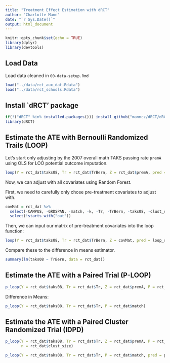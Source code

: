 ```yaml
---
title: "Treatment Effect Estimation with dRCT"
author: "Charlotte Mann"
date: "`r Sys.Date()`"
output: html_document
---
```


```r
knitr::opts_chunk$set(echo = TRUE)
library(dplyr)
library(devtools)
```

## Load Data

Load data cleaned in `00-data-setup.Rmd`

```r
load("../data/rct_aux_dat.Rdata")
load("../data/rct_schools.Rdata")
```

## Install `dRCT' package

```r
if(!("dRCT" %in% installed.packages())) install_github("manncz/dRCT/dRCT")
library(dRCT)
```

## Estimate the ATE with Bernoulli Randomized Trails (LOOP)

Let's start only adjusting by the 2007 overall math TAKS passing rate `premA` using OLS for LOO potential outcome imputation.

```r
loop(Y = rct_dat$taks08, Tr = rct_dat$TrBern, Z = rct_dat$premA, pred = loop_ols)
```

Now, we can adjust with all covariates using Random Forest.

First, we need to carefully only chose pre-treatment covariates to adjust with.
```r
covMat = rct_dat %>%
  select(-CAMPUS, -GRDSPAN, -match, -k, -Tr, -TrBern, -taks08, -clust_size) %>%
  select(!starts_with("out"))
```


Then, we can input our matrix of pre-treatment covariates into the loop function:
```r
loop(Y = rct_dat$taks08, Tr = rct_dat$TrBern, Z = covMat, pred = loop_rf)
```

Compare these to the difference in means estimator.

```r
summary(lm(taks08 ~ TrBern, data = rct_dat))
```

## Estimate the ATE with a Paired Trial (P-LOOP)

```r
p_loop(Y = rct_dat$taks08, Tr = rct_dat$Tr, Z = rct_dat$premA, P = rct_dat$match, pred = p_ols_interp)
```



Difference in Means: 

```r
p_loop(Y = rct_dat$taks08, Tr = rct_dat$Tr, P = rct_dat$match)
```

## Estimate the ATE with a Paired Cluster Randomized Trial (IDPD)


```r
p_loop(Y = rct_dat$taks08, Tr = rct_dat$Tr, Z = rct_dat$premA, P = rct_dat$match, pred = p_ols_interp,
       n = rct_dat$clust_size)
```

```r
p_loop(Y = rct_dat$taks08, Tr = rct_dat$Tr, P = rct_dat$match, pred = p_ols_interp, n = rct_dat$clust_size)
```
